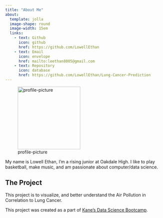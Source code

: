 ```yaml
---
title: "About Me"
about:
  template: jolla
  image-shape: round
  image-width: 15em
  links: 
    - text: Github
      icon: github
      href: https://github.com/LowellEthan
    - text: Email
      icon: envelope
      href: mailto:leethan8005@gmail.com
    - text: Repository
      icon: database
      href: https://github.com/LowellEthan/Lung-Cancer-Prediction
---
```

![profile-picture](smile.png){ width=200 }

My name is Lowell Ethan, I'm a rising junior at Oakdale High. I like to play basketball, make music, and am passionate about computer/data science.

## The Project

This project is to visualize, and better understand the Air Pollution in Correlation to Lung Cancer.

This project was created as a part of [Kane’s Data Science Bootcamp](https://bootcamp.davidkane.info/).
